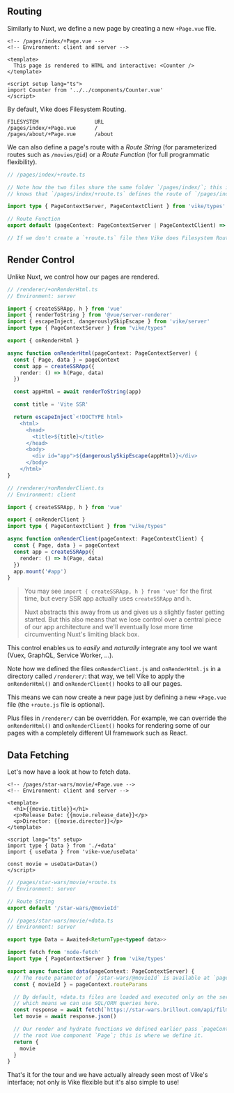## Routing

Similarly to Nuxt,
we define a new page by creating a new `+Page.vue` file.

```vue
<!-- /pages/index/+Page.vue -->
<!-- Environment: client and server -->

<template>
  This page is rendered to HTML and interactive: <Counter />
</template>

<script setup lang="ts">
import Counter from '../../components/Counter.vue'
</script>
```

By default, Vike does Filesystem Routing.

```
FILESYSTEM                  URL
/pages/index/+Page.vue      /
/pages/about/+Page.vue      /about
```

We can also define a page's route with a *Route String* (for parameterized routes such as `/movies/@id`) or a *Route Function* (for full programmatic flexibility).

```ts
// /pages/index/+route.ts

// Note how the two files share the same folder `/pages/index/`; this is how Vike
// knows that `/pages/index/+route.ts` defines the route of `/pages/index/+Page.vue`.

import type { PageContextServer, PageContextClient } from 'vike/types'

// Route Function
export default (pageContext: PageContextServer | PageContextClient) => pageContext.urlPathname === '/';

// If we don't create a `+route.ts` file then Vike does Filesystem Routing
```


## Render Control

Unlike Nuxt, we control how our pages are rendered.

```ts
// /renderer/+onRenderHtml.ts
// Environment: server

import { createSSRApp, h } from 'vue'
import { renderToString } from '@vue/server-renderer'
import { escapeInject, dangerouslySkipEscape } from 'vike/server'
import type { PageContextServer } from "vike/types"

export { onRenderHtml }

async function onRenderHtml(pageContext: PageContextServer) {
  const { Page, data } = pageContext
  const app = createSSRApp({
    render: () => h(Page, data)
  })

  const appHtml = await renderToString(app)

  const title = 'Vite SSR'

  return escapeInject`<!DOCTYPE html>
    <html>
      <head>
        <title>${title}</title>
      </head>
      <body>
        <div id="app">${dangerouslySkipEscape(appHtml)}</div>
      </body>
    </html>`
}
```

```ts
// /renderer/+onRenderClient.ts
// Environment: client

import { createSSRApp, h } from 'vue'

export { onRenderClient }
import type { PageContextClient } from "vike/types"

async function onRenderClient(pageContext: PageContextClient) {
  const { Page, data } = pageContext
  const app = createSSRApp({
    render: () => h(Page, data)
  })
  app.mount('#app')
}
```

> You may see `import { createSSRApp, h } from 'vue'` for the first time,
> but every SSR app actually uses `createSSRApp` and `h`.
>
> Nuxt abstracts this away from us and gives us a slightly faster getting started. But this also means that we
> lose control over a central piece of our app architecture and
> we'll eventually lose more time circumventing Nuxt's limiting black box.

This control enables us to *easily* and *naturally* integrate any tool we want (Vuex, GraphQL, Service Worker, ...).

Note how we defined the files `onRenderClient.js` and `onRenderHtml.js` in a directory called `/renderer/`: that way, we tell Vike to apply the `onRenderHtml()` and `onRenderClient()` hooks to all our pages.

This means we can now create a new page just by defining a new `+Page.vue` file (the `+route.js` file is optional).

Plus files in `/renderer/` can be overridden. For example, we can override the `onRenderHtml()` and `onRenderClient()` hooks for rendering some of
our pages with a completely different UI framework such as React.


## Data Fetching

Let's now have a look at how to fetch data.

```vue
<!-- /pages/star-wars/movie/+Page.vue -->
<!-- Environment: client and server -->

<template>
  <h1>{{movie.title}}</h1>
  <p>Release Date: {{movie.release_date}}</p>
  <p>Director: {{movie.director}}</p>
</template>

<script lang="ts" setup>
import type { Data } from './+data'
import { useData } from 'vike-vue/useData'

const movie = useData<Data>()
</script>
```

```ts
// /pages/star-wars/movie/+route.ts
// Environment: server

// Route String
export default '/star-wars/@movieId'
```

```ts
// /pages/star-wars/movie/+data.ts
// Environment: server

export type Data = Awaited<ReturnType<typeof data>>

import fetch from 'node-fetch'
import type { PageContextServer } from 'vike/types'

export async function data(pageContext: PageContextServer) {
  // The route parameter of `/star-wars/@movieId` is available at `pageContext.routeParams`
  const { movieId } = pageContext.routeParams

  // By default, +data.ts files are loaded and executed only on the server-side
  // which means we can use SQL/ORM queries here.
  const response = await fetch(`https://star-wars.brillout.com/api/films/${id}.json`)
  let movie = await response.json()

  // Our render and hydrate functions we defined earlier pass `pageContext.data` to
  // the root Vue component `Page`; this is where we define it.
  return {
    movie
  }
}
```

That's it for the tour and we have actually already seen most of Vike's interface;
not only is Vike flexible but it's also simple to use!
